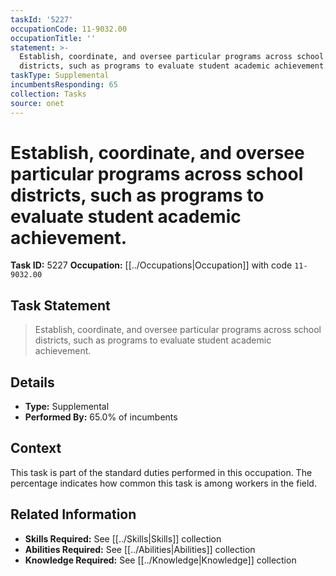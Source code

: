 ```yaml
---
taskId: '5227'
occupationCode: 11-9032.00
occupationTitle: ''
statement: >-
  Establish, coordinate, and oversee particular programs across school
  districts, such as programs to evaluate student academic achievement.
taskType: Supplemental
incumbentsResponding: 65
collection: Tasks
source: onet
---
```

# Establish, coordinate, and oversee particular programs across school districts, such as programs to evaluate student academic achievement.

**Task ID:** 5227
**Occupation:** [[../Occupations|Occupation]] with code `11-9032.00`

## Task Statement

> Establish, coordinate, and oversee particular programs across school districts, such as programs to evaluate student academic achievement.

## Details

- **Type:** Supplemental
- **Performed By:** 65.0% of incumbents

## Context

This task is part of the standard duties performed in this occupation. The percentage indicates how common this task is among workers in the field.

## Related Information

- **Skills Required:** See [[../Skills|Skills]] collection
- **Abilities Required:** See [[../Abilities|Abilities]] collection
- **Knowledge Required:** See [[../Knowledge|Knowledge]] collection
